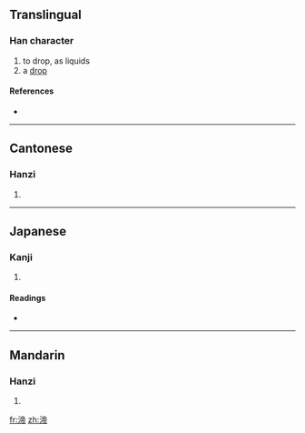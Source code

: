 ==Translingual==

===Han character===
{{Han char|rn=85|rad=水|as=09|sn=12|four=3012<sub>7</sub>|canj=水卜月月 (EYBB)}}

# to drop, as liquids
# a [[drop]]

====References====
* {{Han ref|kx=0634.080|dkj=17772|dj=1041.050|hdz=31684.070|uh=6E27|ud=28199|bh=DA4D|bd=55885}}

----

==Cantonese==

===Hanzi===
{{yue-hanzi|jyut=|y=dai3}}

# {{defn|Cantonese}}

----

==Japanese==

===Kanji===
{{ja-kanji|grade=|rs=水09}}

# {{defn|Japanese}}

====Readings====
* {{ja-readings|on=[[てい]] (tei), [[だい]] (dai), [[てき]] (teki), [[ちゃく]] (chaku)|kun=}}

----

==Mandarin==

===Hanzi===
{{cmn-hanzi|pin=[[dì]] ([[di4]]), [[wěi]] ([[wei3]])|wg=ti<sup>4</sup>, wei<sup>3</sup>}}

# {{defn|Mandarin}}

[[fr:渧]]
[[zh:渧]]